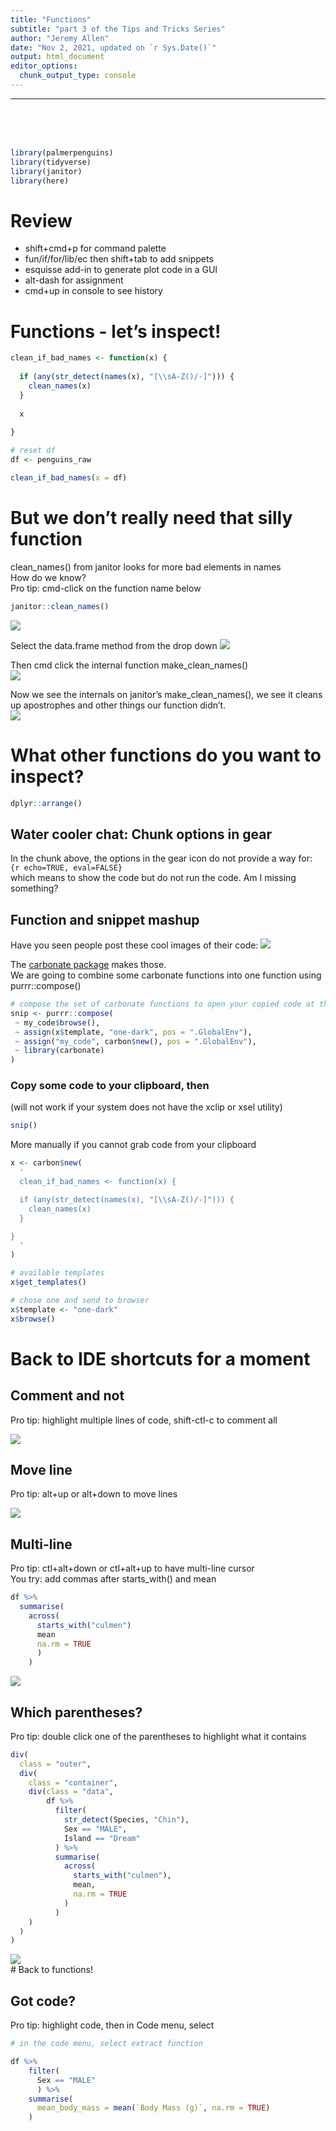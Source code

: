```yaml
---
title: "Functions"
subtitle: "part 3 of the Tips and Tricks Series"
author: "Jeremy Allen"
date: "Nov 2, 2021, updated on `r Sys.Date()`"
output: html_document
editor_options: 
  chunk_output_type: console
---
```

---

<br>  
<br>  

```r

library(palmerpenguins)
library(tidyverse)
library(janitor)
library(here)

```

# Review

- shift+cmd+p for command palette
- fun/if/for/lib/ec then shift+tab to add snippets
- esquisse add-in to generate plot code in a GUI
- alt-dash for assignment  
- cmd+up in console to see history

# Functions - let's inspect!

```r

clean_if_bad_names <- function(x) {
  
  if (any(str_detect(names(x), "[\\sA-Z()/-]"))) {
    clean_names(x)
  }
  
  x
  
}

# reset df
df <- penguins_raw

clean_if_bad_names(x = df)

```

# But we don't really need that silly function

clean_names() from janitor looks for more bad elements in names\
How do we know?\
Pro tip: cmd-click on the function name below

```r

janitor::clean_names()

```

![](images/inspect1.png)\

Select the data.frame method from the drop down ![](images/inspect2.png)

Then cmd click the internal function make_clean_names()\
![](images/inspect3.png)

Now we see the internals on janitor's make_clean_names(), we see it cleans up apostrophes and other things our function didn't.\
![](images/inspect4.png)

# What other functions do you want to inspect?

```r

dplyr::arrange()

```

## Water cooler chat: Chunk options in gear

In the chunk above, the options in the gear icon do not provide a way for:\
`{r echo=TRUE, eval=FALSE}`\
which means to show the code but do not run the code. Am I missing something?

## Function and snippet mashup

Have you seen people post these cool images of their code: ![](images/snip.png)  

The [carbonate package](https://github.com/yonicd/carbonate) makes those.\
We are going to combine some carbonate functions into one function using purrr::compose()

```r

# compose the set of carbonate functions to open your copied code at the carbonate URL
snip <- purrr::compose(
 ~ my_code$browse(),
 ~ assign(x$template, "one-dark", pos = ".GlobalEnv"),
 ~ assign("my_code", carbon$new(), pos = ".GlobalEnv"),
 ~ library(carbonate)
)

```

### Copy some code to your clipboard, then

(will not work if your system does not have the xclip or xsel utility)

```r
snip()
```

More manually if you cannot grab code from your clipboard

```r

x <- carbon$new(
  '
  clean_if_bad_names <- function(x) {

  if (any(str_detect(names(x), "[\\sA-Z()/-]"))) {
    clean_names(x)
  }

}
  '
)

# available templates
x$get_templates()

# chose one and send to browser
x$template <- "one-dark"
x$browse()

```

# Back to IDE shortcuts for a moment

## Comment and not
Pro tip: highlight multiple lines of code, shift-ctl-c to comment all  

![](images/comments.gif)

## Move line
Pro tip: alt+up or alt+down to move lines  

![](images/move.gif)  

## Multi-line
Pro tip: ctl+alt+down or ctl+alt+up to have multi-line cursor  
You try: add commas after starts_with() and mean  

```r

df %>% 
  summarise(
    across(
      starts_with("culmen")
      mean
      na.rm = TRUE
      )
    )

```

![](images/multi.gif)  

## Which parentheses?
Pro tip: double click one of the parentheses to highlight what it contains  

```r


div(
  class = "outer",
  div(
    class = "container",
    div(class = "data",
        df %>% 
          filter(
            str_detect(Species, "Chin"),
            Sex == "MALE",
            Island == "Dream"
          ) %>% 
          summarise(
            across(
              starts_with("culmen"),
              mean,
              na.rm = TRUE
            )
          )
    )
  )
)

```

![](images/parens.gif)  
# Back to functions!

## Got code?
Pro tip: highlight code, then in Code menu, select 
```r

# in the code menu, select extract function

df %>% 
    filter(
      Sex == "MALE"
      ) %>% 
    summarise(
      mean_body_mass = mean(`Body Mass (g)`, na.rm = TRUE)
    )

```

